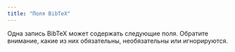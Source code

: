 ```yaml
---
title: "Поля BibTeX"
---
```


Одна запись BibTeX может содержать следующие поля. Обратите внимание, какие из них обязательны, необязательны или игнорируются.


<CardGrid>
    <LinkCard
        href="/ru/fields/address/"
        title="address"
        description="Адрес издателя или института, обычно указывается город."
    />
    <LinkCard
        href="/ru/fields/annote/"
        title="annote"
        description="Аннотации для библиографии, предоставляющие дополнительный контекст или замечания."
    />
    <LinkCard
        href="/ru/fields/author/"
        title="author"
        description="Авторы работы, обычно перечисляются в порядке вклада."
    />
    <LinkCard
        href="/ru/fields/booktitle/"
        title="booktitle"
        description="Название книги при ссылке на ее часть, например, главу."
    />
    <LinkCard
        href="/ru/fields/chapter/"
        title="chapter"
        description="Конкретная глава или раздел в более крупном произведении."
    />
    <LinkCard
        href="/ru/fields/crossref/"
        title="crossref"
        description="Перекрестная ссылка на другую запись BibTeX, полезна для связи связанных работ."
    />
    <LinkCard
        href="/ru/fields/doi/"
        title="doi"
        description="Цифровой объектный идентификатор (DOI), уникальный код для электронных публикаций."
    />
    <LinkCard
        href="/ru/fields/edition/"
        title="edition"
        description="Издание книги или публикации, часто указывается для последующих изданий."
    />
    <LinkCard
        href="/ru/fields/editor/"
        title="editor"
        description="Редакторы книги или сборника, часто вместо авторов для отредактированных томов."
    />
    <LinkCard
        href="/ru/fields/email/"
        title="email"
        description="Электронный адрес, связанный с работой или основной контакт."
    />
    <LinkCard
        href="/ru/fields/fields/"
        title="BibTeX Fields"
        description="Полный список всех полей, доступных для определения ссылок в BibTeX."
    />
    <LinkCard
        href="/ru/fields/howpublished/"
        title="howpublished"
        description="Метод или средство публикации, особенно для нетрадиционных форматов."
    />
    <LinkCard
        href="/ru/fields/institution/"
        title="institution"
        description="Учреждение, ответственное за работу, часто для технических отчетов."
    />
    <LinkCard
        href="/ru/fields/journal/"
        title="journal"
        description="Научный журнал, в котором была опубликована работа."
    />
    <LinkCard
        href="/ru/fields/month/"
        title="month"
        description="Месяц публикации, который можно сочетать с полем года."
    />
    <LinkCard
        href="/ru/fields/note/"
        title="note"
        description="Дополнительные замечания или информация, относящаяся к ссылке."
    />
    <LinkCard
        href="/ru/fields/number/"
        title="number"
        description="Номер журнала, газеты, технического отчета или другой серийной публикации."
    />
    <LinkCard
        href="/ru/fields/organization/"
        title="organization"
        description="Организация, ответственная за проведение конференции или публикацию руководства."
    />
    <LinkCard
        href="/ru/fields/pages/"
        title="pages"
        description="Диапазон страниц для указанного материала, обычно в формате start-end."
    />
    <LinkCard
        href="/ru/fields/publisher/"
        title="publisher"
        description="Организация, ответственная за публикацию работы, будь то компания или учреждение."
    />
    <LinkCard
        href="/ru/fields/school/"
        title="school"
        description="Академическое учреждение, в котором была представлена диссертация или дипломная работа."
    />
    <LinkCard
        href="/ru/fields/series/"
        title="series"
        description="Серия книг или журналов, в которой была опубликована работа."
    />
    <LinkCard
        href="/ru/fields/title/"
        title="title"
        description="Основное название ссылочной работы."
    />
    <LinkCard
        href="/ru/fields/type/"
        title="type"
        description="Конкретный тип технического отчета или дипломной работы."
    />
    <LinkCard
        href="/ru/fields/volume/"
        title="volume"
        description="Том книги или журнала, особенно для многотомных изданий."
    />
    <LinkCard
        href="/ru/fields/year/"
        title="year"
        description="Год публикации или представления работы."
    />
</CardGrid>
